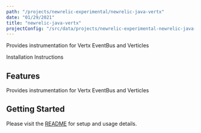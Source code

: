 ```yaml
---
path: "/projects/newrelic-experimental/newrelic-java-vertx"
date: "01/29/2021"
title: "newrelic-java-vertx"
projectConfig: "/src/data/projects/newrelic-experimental-newrelic-java-vertx.json"
---
```


<!-- Imports must occur at the top of the file -->

Provides instrumentation for Vertx EventBus and Verticles

<Link to="https://github.com/newrelic-experimental/newrelic-java-vertx">Installation Instructions</Link>

## Features

Provides instrumentation for Vertx EventBus and Verticles

## Getting Started

Please visit the [README](https://github.com/newrelic-experimental/newrelic-java-vertx#readme) for setup and usage details.
